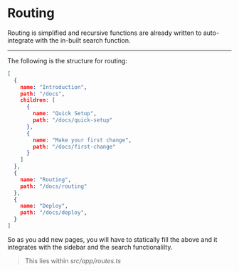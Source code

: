 # Routing
Routing is simplified and recursive functions are already written to auto-integrate with the in-built search function.

---

The following is the structure for routing:

```json
[
  {
    name: "Introduction",
    path: "/docs",
    children: [
      {
        name: "Quick Setup",
        path: "/docs/quick-setup"
      },
      {
        name: "Make your first change",
        path: "/docs/first-change"
      }
    ]
  },
  {
    name: "Routing",
    path: "/docs/routing"
  },
  {
    name: "Deploy",
    path: "/docs/deploy",
  }
]
```
So as you add new pages, you will have to statically fill the above and it integrates with the sidebar and the search functionalilty.  
> This lies within *src/app/routes.ts*